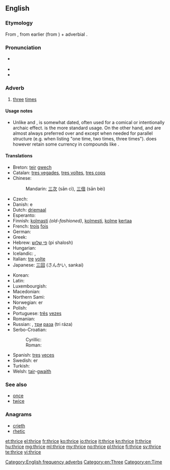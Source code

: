 ==English==

===Etymology===
From {{etyl|enm}} {{term|thries|lang=enm}}, from earlier {{term|thrie|lang=enm}} (from {{etyl|ang}} {{term|þriga|þrīga|lang=ang}}) + adverbial {{term|-s}}.

===Pronunciation===
* {{IPA|/θraɪs/}} {{X-SAMPA|/TraIs/}}
* {{audio|en-us-thrice.ogg|Audio (US)}}
* {{rhymes|aɪs}}

===Adverb===
{{en-adv|-}}

# [[three]] [[time]]s

====Usage notes====
* Unlike {{term|once}} and {{term|twice}}, {{term||thrice}} is somewhat dated, often used for a comical or intentionally archaic effect. {{term||[[three|Three]] [[times]]}} is the more standard usage. On the other hand, {{term||once}} and {{term||twice}} are almost always preferred over {{term||[[one]] [[time]]}} and {{term||[[two]] [[times]]}} except when needed for parallel structure (e.g. when listing "one time, two times, three times"). {{term||Thrice}} does however retain some currency in compounds like {{term|thrice-monthly}}.

====Translations====
{{trans-top|three times}}
* Breton: [[teir]] [[gwech]]
* Catalan: [[tres vegades]], [[tres voltes]], [[tres cops]]
* Chinese:
*: Mandarin: [[三]][[次]] (sān cì), [[三]][[倍]] (sān bèi)
* Czech: {{t-|cs|třikrát}}
* Danish: {{t|da|tre}} {{t|da|gang}}e
* Dutch: [[driemaal]]
* Esperanto: {{t-|eo|trifoje|xs=Esperanto}}
* Finnish: [[kolmasti]] ''(old-fashioned)'', [[kolmesti]], [[kolme]] [[kerta]]a
* French: [[trois]] [[fois]]
* German: {{t+|de|dreimal}}
* Greek: {{t|el|τρις}}
* Hebrew: [[פי שלוש]] (pi shalosh)
* Hungarian: {{t+|hu|háromszor}}
* Icelandic: {{t+|is|þrisvar}}, {{t-|is|þrívegis}}
* Italian: [[tre]] [[volta#Italian|volte]]
* Japanese: [[三回]] (さんかい, sankai)
{{trans-mid}}
* Korean: {{t|ko|세 번|tr=se beon}}
* Latin: {{t+|la|ter}}
* Luxembourgish: {{t|lb|dräimol}}
* Macedonian: {{t|mk|три пати|tr=tri patí}}
* Northern Sami: {{tø|se|golbmii}}
* Norwegian: {{t|no|tre}} {{t|no|gang}}er
* Polish: {{t|pl|trzy razy}}
* Portuguese: [[três]] [[vez#Portuguese|vezes]]
* Romanian: {{t|ro|trei ori}}
* Russian: {{t+|ru|трижды|tr=tríždy}}, [[три]] [[раз#Russian|раза]] (tri ráza)
* Serbo-Croatian:
*: Cyrillic: {{t|sh|трипут|alt=три́пут|sc=Cyrl|xs=Serbo-Croatian}}
*: Roman: {{t|sh|triput|alt=tríput|xs=Serbo-Croatian}}
* Spanish: [[tres]] [[vez#Spanish|veces]]
* Swedish: {{t+|sv|tre}} {{t+|sv|gång}}er
* Turkish: {{t|tr|üç kere}}
* Welsh: [[tair]]-[[gwaith]]
{{trans-bottom}}

===See also===
* [[once]]
* [[twice]]

===Anagrams===
* [[crieth#English|crieth]]
* [[rhetic#English|rhetic]]

[[Category:English frequency adverbs]]
[[Category:en:Three]]
[[Category:en:Time]]

[[et:thrice]]
[[el:thrice]]
[[fr:thrice]]
[[ko:thrice]]
[[io:thrice]]
[[it:thrice]]
[[kn:thrice]]
[[lt:thrice]]
[[hu:thrice]]
[[mg:thrice]]
[[ml:thrice]]
[[my:thrice]]
[[no:thrice]]
[[pl:thrice]]
[[fi:thrice]]
[[sv:thrice]]
[[te:thrice]]
[[vi:thrice]]